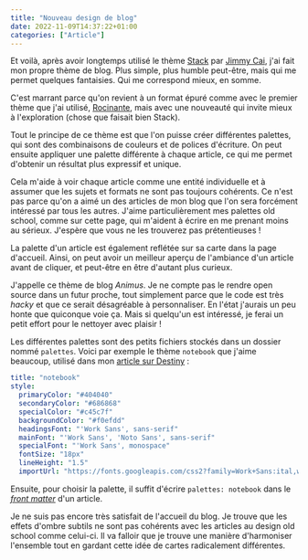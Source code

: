 ```yaml
---
title: "Nouveau design de blog"
date: 2022-11-09T14:37:22+01:00
categories: ["Article"]
---
```


Et voilà, après avoir longtemps utilisé le thème [Stack](https://github.com/CaiJimmy/hugo-theme-stack) par [Jimmy Cai](https://jimmycai.com/), j'ai fait mon propre thème de blog. Plus simple, plus humble peut-être, mais qui me permet quelques fantaisies. Qui me correspond mieux, en somme.

C'est marrant parce qu'on revient à un format épuré comme avec le premier thème que j'ai utilisé, [Rocinante](https://github.com/mavidser/hugo-rocinante), mais avec une nouveauté qui invite mieux à l'exploration (chose que faisait bien Stack).

Tout le principe de ce thème est que l'on puisse créer différentes palettes, qui sont des combinaisons de couleurs et de polices d'écriture. On peut ensuite appliquer une palette différente à chaque article, ce qui me permet d'obtenir un résultat plus expressif et unique.

Cela m'aide à voir chaque article comme une entité individuelle et à assumer que les sujets et formats ne sont pas toujours cohérents. Ce n'est pas parce qu'on a aimé un des articles de mon blog que l'on sera forcément intéressé par tous les autres. J'aime particulièrement mes palettes old school, comme sur cette page, qui m'aident à écrire en me prenant moins au sérieux. J'espère que vous ne les trouverez pas prétentieuses !

La palette d'un article est également reflétée sur sa carte dans la page d'accueil. Ainsi, on peut avoir un meilleur aperçu de l'ambiance d'un article avant de cliquer, et peut-être en être d'autant plus curieux.

J'appelle ce thème de blog _Animus_. Je ne compte pas le rendre open source dans un futur proche, tout simplement parce que le code est très _hacky_ et que ce serait désagréable à personnaliser. En l'état j'aurais un peu honte que quiconque voie ça. Mais si quelqu'un est intéressé, je ferai un petit effort pour le nettoyer avec plaisir !

Les différentes palettes sont des petits fichiers stockés dans un dossier nommé `palettes`. Voici par exemple le thème `notebook` que j'aime beaucoup, utilisé dans mon [article sur Destiny](/post/2021/destiny-introduction-analyse/) :

```yaml
title: "notebook"
style:
  primaryColor: "#404040"
  secondaryColor: "#686868"
  specialColor: "#c45c7f"
  backgroundColor: "#f0efdd"
  headingsFont: "'Work Sans', sans-serif"
  mainFont: "'Work Sans', 'Noto Sans', sans-serif"
  specialFont: "'Work Sans', monospace"
  fontSize: "18px"
  lineHeight: "1.5"
  importUrl: "https://fonts.googleapis.com/css2?family=Work+Sans:ital,wght@0,400;0,700;1,400;1,700&display=swap"
```

Ensuite, pour choisir la palette, il suffit d'écrire `palettes: notebook` dans le [_front matter_](https://gohugo.io/content-management/front-matter/) d'un article.

Je ne suis pas encore très satisfait de l'accueil du blog. Je trouve que les effets d'ombre subtils ne sont pas cohérents avec les articles au design old school comme celui-ci. Il va falloir que je trouve une manière d'harmoniser l'ensemble tout en gardant cette idée de cartes radicalement différentes.
